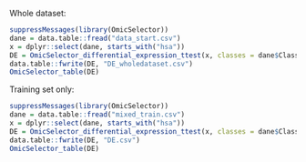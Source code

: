 Whole dataset:

```r
suppressMessages(library(OmicSelector))
dane = data.table::fread("data_start.csv")
x = dplyr::select(dane, starts_with("hsa"))
DE = OmicSelector_differential_expression_ttest(x, classes = dane$Class,)
data.table::fwrite(DE, "DE_wholedataset.csv")
OmicSelector_table(DE)
```

Training set only:

```r
suppressMessages(library(OmicSelector))
dane = data.table::fread("mixed_train.csv")
x = dplyr::select(dane, starts_with("hsa"))
DE = OmicSelector_differential_expression_ttest(x, classes = dane$Class,)
data.table::fwrite(DE, "DE.csv")
OmicSelector_table(DE)
```